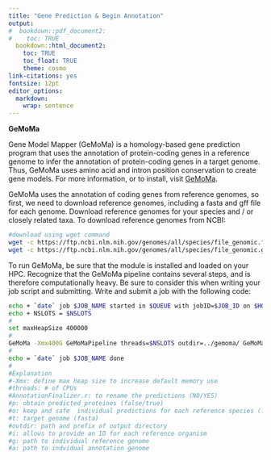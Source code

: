 ```yaml
---
title: "Gene Prediction & Begin Annotation"
output:
#  bookdown::pdf_document2:
#    toc: TRUE
  bookdown::html_document2: 
    toc: TRUE
    toc_float: TRUE
    theme: cosmo
link-citations: yes
fontsize: 12pt
editor_options: 
  markdown: 
    wrap: sentence
---
```


**GeMoMa**

Gene Model Mapper (GeMoMa) is a homology-based gene prediction program that uses the annotation of protein-coding genes in a reference genome to infer the annotation of protein-coding genes in a target genome. Thus, GeMoMa uses amino acid and intron position conservation to create gene models. For more information, or to install, visit [GeMoMa](http://www.jstacs.de/index.php/GeMoMa).

GeMoMa uses the annotation of coding genes from reference genomes, so first, we need to download reference genomes, including a fasta and gff file for each genome. Download reference genomes for your species and / or closely related taxa. To download reference genomes from NCBI:

```Bash
#download using wget command
wget -c https://ftp.ncbi.nlm.nih.gov/genomes/all/species/file_genomic.fna.gz
wget -c https://ftp.ncbi.nlm.nih.gov/genomes/all/species/file_genomic.gff.gz
```

To run GeMoMa, be sure that the module is installed and loaded on your HPC. Recognize that the GeMoMa pipeline contains several steps, and is therefore computationally heavy. Be sure to consider this when writing your job script and submitting. Write and submit a job with the following code:

```Bash
echo + `date` job $JOB_NAME started in $QUEUE with jobID=$JOB_ID on $HOSTNAME
echo + NSLOTS = $NSLOTS
#
set maxHeapSize 400000
#
GeMoMa -Xmx400G GeMoMaPipeline threads=$NSLOTS outdir=../gemoma/ GeMoMa.Score=ReAlign AnnotationFinalizer.r=NO p=false o=true t=../assembly/file.fasta s=own i=species a=/path/to/reference/genome/species_genomic.gff g=/path/to/reference/genome/species_genomic.fna s=own i=species #add multiple reference genomes..
#
echo = `date` job $JOB_NAME done
#
#Explanation
#-Xmx: define max heap size to increase default memory use
#threads: # of CPUs
#AnnotationFinalizer.r: to rename the predictions (NO/YES)
#p: obtain predicted proteines (false/true)
#o: keep and safe  individual predictions for each reference species (false/true)
#t: target genome (fasta)
#outdir: path and prefix of output directory
#i: allows to provide an ID for each reference organism
#g: path to individual reference genome
#a: path to indvidual annotation genome
```